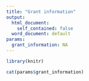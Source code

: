 ```yaml
---
title: "Grant information"
output: 
  html_document:
    self_contained: false
  word_document: default
params:
  grant_information: NA
---
```


```r
library(knitr)
```

```r
cat(params$grant_information)
```


